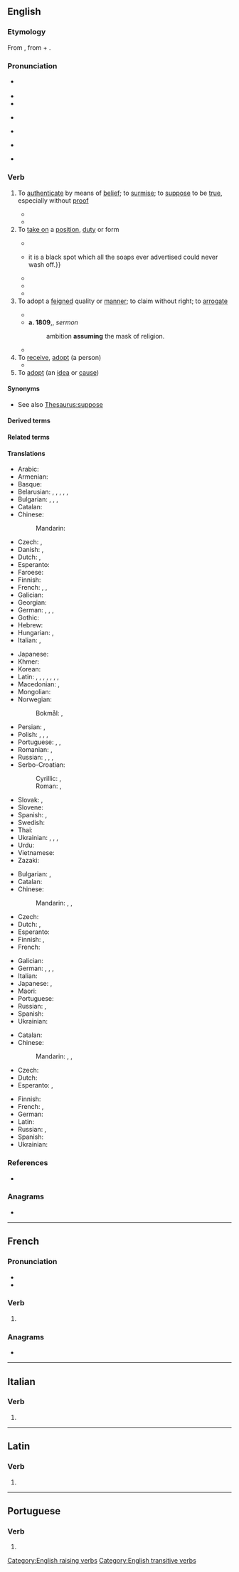 {{also|assumé}}
==English==

===Etymology===
{{root|en|ine-pro|*h₁em-}}
From {{der|en|la|assūmō|t=accept, take}}, from {{m|la|ad-|t=to, towards, at}} + {{m|la|sūmō|t=take up, assume}}.

===Pronunciation===
* {{a|UK|North America}} {{IPA|en|/əˈsjuːm/}}
* {{audio|en|en-uk-assume.ogg|Audio (UK)}}
* {{audio|en|en-us-assume.ogg|Audio (US)}}
* {{a|US|Canada}} {{a|[[yod dropping]]}} {{IPA|en|/əˈsuːm/}}
* {{a|[[yod coalescence]]}} {{IPA|en|/əˈʃuːm/}}
* {{a|Nigeria}} {{IPA|en|/əˈzuːm/}}
* {{rhymes|en|uːm|s=2}}

===Verb===
{{en-verb}}

# To [[authenticate]] by means of [[belief]]; to [[surmise]]; to [[suppose]] to be [[true]], especially without [[proof]]
#: {{ux|en|We '''assume''' that, as her parents were dentists, she knows quite a bit about dentistry.}}
#* {{quote-journal|en|date=2013-06-14| author={{w|Jonathan Freedland}}| volume=189| issue=1| page=18| magazine={{w|The Guardian Weekly}}| title=[http://www.guardian.co.uk/commentisfree/2013/jun/07/obama-apple-google-facebook-tainted-prism Obama's once hip brand is now tainted]| passage=Where we once sent love letters in a sealed envelope, or stuck photographs of our children in a family album, now such private material is despatched to servers and clouds operated by people we don't know and will never meet. Perhaps we '''assume''' that our name, address and search preferences will be viewed by some unseen pair of corporate eyes, probably not human, and don't mind that much.}}
#* {{seemoreCites|en}}<!-- Please no more than 3–4 quotes here, further quotes only in 'Citations' (see [[WT:QUOTE]])-->
# To [[take on]] a [[position]], [[duty]] or form
#: {{ux|en|Mr. Jones will '''assume''' the position of a lifeguard until a proper replacement is found.}}
#* {{RQ:Pope Iliad|book=I|passage=Trembling they stand while Jove '''assumes''' the throne.}}
#* {{RQ:Besant Ivory Gate|chapter=Prologue|passage=Such a scandal as the prosecution of a brother for forgery—with a verdict of guilty—is a most truly horrible, deplorable, fatal thing. It takes the respectability out of a family perhaps at a critical moment, when the family is just '''assuming''' the robes of respectability: {{...}} it is a black spot which all the soaps ever advertised could never wash off.}}
#* {{quote-book|en|year = 1967| first = Barbara| last = Sleigh| authorlink = Barbara Sleigh| title = {{w|Jessamy}}| edition = 1993| location = Sevenoaks, Kent| publisher=Bloomsbury| isbn = 0 340 19547 9| page = 96| passage = His unruly hair was slicked down with water, and as Jessamy introduced him to Miss Brindle his face '''assumed''' a cherubic innocence which would immediately have aroused the suspicions of anyone who knew him.}}
#* {{quote-journal|en|date=August 5, 2012|author={{w|Nathan Rabin}}| title=[http://www.avclub.com/articles/i-love-lisa,83183/ TV: Review: THE SIMPSONS (CLASSIC): “I Love Lisa”] (season 4, episode 15; originally aired 02/11/1993)| passage=So while Ralph generally seems to inhabit a different, more glorious and joyful universe than everyone else here his yearning and heartbreak are eminently relateable. Ralph sometimes appears to be a magically demented sprite who has '''assumed''' the form of a boy, but he’s never been more poignantly, nakedly, movingly human than he is here.}}
#* {{seemoreCites|en}}<!-- Please no more than 3–4 quotes here, further quotes only in 'Citations' (see [[WT:QUOTE]])-->
# To adopt a [[feigned]] quality or [[manner]]; to claim without right; to [[arrogate]]
#: {{ux|en|He '''assumed''' an air of indifference}}
#*{{RQ:Shakespeare Hamlet|III|iv|passage='''Assume''' a virtue, if you have it not.}}
#* '''a. 1809''',{{w|Beilby Porteus}}, ''sermon''
#*: ambition '''assuming''' the mask of religion.
#* {{seemoreCites|en}}<!-- Please no more than 3–4 quotes here, further quotes only in 'Citations' (see [[WT:QUOTE]])-->
# To [[receive]], [[adopt]] (a person)
#* {{RQ:Scott Ivanhoe|passage=The sixth was a young knight of lesser renown and lower rank, '''assumed''' into that honorable company.}}
# To [[adopt]] (an [[idea]] or [[cause]])

====Synonyms====
* See also [[Thesaurus:suppose]]

====Derived terms====
{{der2|en|assume the mantle|assume the position|just assume}}

====Related terms====
{{rel2
|en|assuming
|assumption
|assumptive
}}

====Translations====
{{trans-top|to suppose to be true}}
* Arabic: {{t|ar|اِفْتَرَضَ}}
* Armenian: {{t+|hy|ենթադրել}}
* Basque: {{t-needed|eu}}
* Belarusian: {{t|be|прыпуска́ць|impf}}, {{t|be|прыпусці́ць|pf}}, {{t|be|дапуска́ць|impf}}, {{t|be|дапушча́ць|impf}}, {{t|be|дапусці́ць|pf}}, {{t|be|меркава́ць|impf}}
* Bulgarian: {{t+|bg|предпола́гам|impf}}, {{t|bg|предполо́жа|pf}}, {{t+|bg|допуска́м|impf}}, {{t|bg|допу́сна|pf}}
* Catalan: {{t+|ca|suposar}}
* Chinese:
*: Mandarin: {{t+|cmn|假定|tr=jiǎdìng}}
* Czech: {{t+|cs|předpokládat|impf}}, {{t+|cs|domnívat se|impf}}
* Danish: {{t|da|antage}}, {{t|da|formode}}
* Dutch: {{t+|nl|aannemen}}, {{t+|nl|veronderstellen}}
* Esperanto: {{t+|eo|supozi}}
* Faroese: {{t+|fo|halda}}
* Finnish: {{t+|fi|olettaa}}
* French: {{t+|fr|supposer}}, {{t+|fr|présupposer}}, {{t+|fr|présumer}}
* Galician: {{t|gl|supor}}
* Georgian: {{t-needed|ka}}
* German: {{t+|de|annehmen}}, {{t+|de|voraussetzen}}, {{t+|de|vermuten}}, {{t+|de|unterstellen}}
* Gothic: {{t|got|𐌰𐌷𐌾𐌰𐌽}}
* Hebrew: {{t|he|לְהָנִיחַ}}
* Hungarian: {{t+|hu|feltételez}}, {{t+|hu|feltesz}}
* Italian: {{t+|it|presupporre}}, {{t+|it|ritenere}}
{{trans-mid}}
* Japanese: {{t+|ja|仮定|tr=かていする, katei suru|alt=仮定する}}
* Khmer: {{t-needed|km}}
* Korean: {{t+|ko|가정하다}}
* Latin: {{t+|la|spero}}, {{t|la|adscisco}}, {{t+|la|pono}}, {{t+|la|sumo}}, {{t|la|ascisco}}, {{t|la|adsumo}}, {{t|la|praesumo}}, {{t|la|insumo}}
* Macedonian: {{t|mk|претпоставува|impf}}, {{t|mk|претпостави|pf}}
* Mongolian: {{t-needed|mn}}
* Norwegian:
*: Bokmål: {{t+|nb|anta}}, {{t+|nb|formode}}
* Persian: {{t+|fa|فرض کردن|tr=farz kardan}}, {{t+|fa|حدس زدن|tr=hads zadan}}
* Polish: {{t+|pl|przypuszczać|impf}}, {{t+|pl|przypuścić|pf}}, {{t+|pl|dopuszczać|impf}}, {{t+|pl|dopuścić|pf}}
* Portuguese: {{t+|pt|supor}}, {{t+|pt|pressupor}}, {{t+|pt|presumir}}
* Romanian: {{t+|ro|presupune}}, {{t+|ro|prepune}}
* Russian: {{t+|ru|предполага́ть|impf}}, {{t+|ru|предположи́ть|pf}}, {{t+|ru|допуска́ть|impf}}, {{t+|ru|допусти́ть|pf}}
* Serbo-Croatian:
*: Cyrillic: {{t|sh|претпо̀стављати|impf}}, {{t|sh|претпо̀ставити|pf}}
*: Roman: {{t+|sh|pretpòstavljati|impf}}, {{t+|sh|pretpòstaviti|pf}}
* Slovak: {{t|sk|predpokladať|impf}}, {{t|sk|domnievať sa|impf}}
* Slovene: {{t|sl|domnevati|impf}}
* Spanish: {{t+|es|suponer}}, {{t|es|dar por sentado}}
* Swedish: {{t+|sv|anta}}
* Thai: {{t-needed|th}}
* Ukrainian: {{t|uk|припуска́ти}}, {{t|uk|припусти́ти|pf}}, {{t|uk|допуска́ти|impf}}, {{t|uk|допусти́ти|pf}}
* Urdu: {{t|ur|فرض کرنا|tr=farẓ karnā}}
* Vietnamese: {{t+|vi|cho rằng}}
* Zazaki: {{t|zza|ferz kerden}}
{{trans-bottom}}

{{trans-top|take on a position}}
* Bulgarian: {{t+|bg|пое́мам|impf}}, {{t+|bg|зае́мам|impf}}
* Catalan: {{t+|ca|assumir}}
* Chinese:
*: Mandarin: {{t+|cmn|擔任}}, {{t+|cmn|担任|tr=dānrèn}}, {{t+|cmn|承接|tr=chéngjiē}}
* Czech: {{t+|cs|zaujmout}}
* Dutch: {{t+|nl|innemen}}, {{t+|nl|aannemen}}
* Esperanto: {{t+|eo|alpreni}}
* Finnish: {{t+|fi|ottaa}}, {{t+|fi|omaksua}}
* French: {{t+|fr|assumer}}
{{trans-mid}}
* Galician: {{t|gl|asumir}}
* German: {{t+|de|annehmen}}, {{t+|de|aufnehmen}}, {{t+|de|einnehmen}}, {{t+|de|übernehmen}}
* Italian: {{t+|it|assumere}}
* Japanese: {{t+|ja|負う|tr=おう, ou}}, {{t+|ja|引き受ける|tr=ひきうける, hikiukeru}}
* Maori: {{t|mi|whakatupu}}
* Portuguese: {{t+|pt|assumir}}
* Russian: {{t+|ru|занима́ть|impf}}, {{t+|ru|заня́ть|pf}}
* Spanish: {{t+|es|asumir}}
* Ukrainian: {{t|uk|займа́ти|impf}}
{{trans-bottom}}

{{trans-top|adopt an idea}}
* Catalan: {{t+|ca|adoptar}}
* Chinese:
*: Mandarin: {{t+|cmn|採納}}, {{t+|cmn|采纳|tr=cǎinà}}, {{t+|cmn|接受|tr=jiēshòu}}
* Czech: {{t|cs|nabrat}}
* Dutch: {{t+|nl|aannemen}}
* Esperanto: {{t+|eo|akcepti}}, {{t+|eo|alpreni}}
{{trans-mid}}
* Finnish: {{t+|fi|omaksua}}
* French: {{t+|fr|adopter}}, {{t+|fr|prendre}}
* German: {{t+|de|annehmen}}
* Latin: {{t|la|asciscō}}
* Russian: {{t+|ru|принима́ть|impf}}, {{t+|ru|приня́ть|pf}}
* Spanish: {{t+|es|asumir}}
* Ukrainian: {{t|uk|прийма́ти}}
{{trans-bottom}}

===References===
* {{R:Etymonline}}

===Anagrams===
* {{anagrams|en|a=aemssu|Seamus|amuses}}

[[Category:English raising verbs]]
[[Category:English transitive verbs]]

----

==French==

===Pronunciation===
* {{fr-IPA|pos=v}}
* {{audio|fr|LL-Q150 (fra)-Lyokoï-assume.wav|Audio}}

===Verb===
{{head|fr|verb form}}

# {{inflection of|fr|assumer||1//3|s|pres|indc|;|1|s|pres|subj|;|2|s|impr}}

===Anagrams===
* {{anagrams|fr|amuses|amusés|massue|muasse|suâmes|usâmes}}

----

==Italian==

===Verb===
{{head|it|verb form}}

# {{inflection of|it|assumere||3|s|pres|indc}}

----

==Latin==

===Verb===
{{la-verb-form|assūme}}

# {{inflection of|la|assūmō||2|s|pres|actv|impr}}

----

==Portuguese==

===Verb===
{{head|pt|verb form}}

# {{pt-verb-form-of|assumir}}